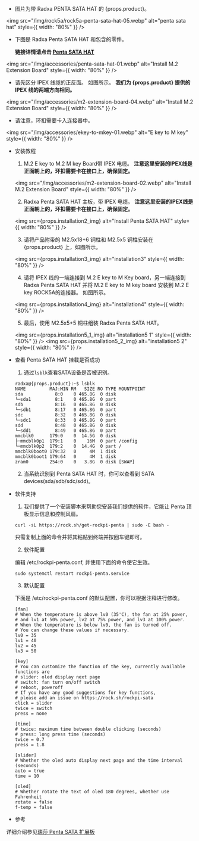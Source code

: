 - 图片为带 Radxa PENTA SATA HAT 的 {props.product}。

<img
  src="/img/rock5a/rock5a-penta-sata-hat-05.webp"
  alt="penta sata hat"
  style={{ width: "80%" }}
/>

- 下图是 Radxa Penta SATA HAT 和包含的零件。

  **链接详情请点击 [Penta SATA HAT](/accessories/penta-sata-hat)**

<img
  src="/img/accessories/penta-sata-hat-01.webp"
  alt="Install M.2 Extension Board"
  style={{ width: "80%" }}
/>

- 请先区分 IPEX 线缆的正反面。 如图所示。 **我们为 {props.product} 提供的 IPEX 线的两端方向相同。**

<img
  src="/img/accessories/m2-extension-board-04.webp"
  alt="Install M.2 Extension Board"
  style={{ width: "80%" }}
/>

- 请注意，环扣需要卡入连接器中。

<img
  src="/img/accessories/ekey-to-mkey-01.webp"
  alt="E key to M key"
  style={{ width: "80%" }}
/>

- 安装教程

  1. M.2 E key to M.2 M key Board带 IPEX 电缆。 **注意这里安装的IPEX线是正面朝上的，环扣需要卡在接口上，确保固定。**

  <img
    src="/img/accessories/m2-extension-board-02.webp"
    alt="Install M.2 Extension Board"
    style={{ width: "80%" }}
  />

  2. Radxa Penta SATA HAT 主板，带 IPEX 电缆。 **注意这里安装的IPEX线是正面朝上的，环扣需要卡在接口上，确保固定。**

  <img
    src={props.installation2_img}
    alt="Install Penta SATA HAT"
    style={{ width: "80%" }}
  />

  3. 请将产品附带的 M2.5x18+6 铜柱和 M2.5x5 铜柱安装在 {props.product} 上，如图所示。

  <img
    src={props.installation3_img}
    alt="installation3"
    style={{ width: "80%" }}
  />

  4. 请将 IPEX 线的一端连接到 M.2 E key to M Key board，另一端连接到 Radxa Penta SATA HAT 并将 M.2 E key to M key board 安装到 M.2 E key ROCK5A的连接器。 如图所示。

  <img
    src={props.installation4_img}
    alt="installation4"
    style={{ width: "80%" }}
  />

  5. 最后，使用 M2.5x5+5 铜柱组装 Radxa Penta SATA HAT。

  <img
    src={props.installation5_1_img}
    alt="installation5 1"
    style={{ width: "80%" }}
  />
  <img
    src={props.installation5_2_img}
    alt="installation5 2"
    style={{ width: "80%" }}
  />

- 查看 Penta SATA HAT 挂载是否成功

  1. 通过`lsblk`查看SATA设备是否被识别。

  ```
  radxa@{props.product}:~$ lsblk
  NAME         MAJ:MIN RM   SIZE RO TYPE MOUNTPOINT
  sda            8:0    0 465.8G  0 disk
  └─sda1         8:1    0 465.8G  0 part
  sdb            8:16   0 465.8G  0 disk
  └─sdb1         8:17   0 465.8G  0 part
  sdc            8:32   0 465.8G  0 disk
  └─sdc1         8:33   0 465.8G  0 part
  sdd            8:48   0 465.8G  0 disk
  └─sdd1         8:49   0 465.8G  0 part
  mmcblk0      179:0    0  14.5G  0 disk
  ├─mmcblk0p1  179:1    0    16M  0 part /config
  └─mmcblk0p2  179:2    0  14.4G  0 part /
  mmcblk0boot0 179:32   0     4M  1 disk
  mmcblk0boot1 179:64   0     4M  1 disk
  zram0        254:0    0   3.8G  0 disk [SWAP]
  ```

  2. 当系统识别到 Penta SATA HAT 时，你可以查看到 SATA devices(sda/sdb/sdc/sdd)。

- 软件支持

  1. 我们提供了一个安装脚本来帮助您安装我们提供的软件，它能让 Penta 顶板显示信息和控制风扇。

  ```
  curl -sL https://rock.sh/get-rockpi-penta | sudo -E bash -
  ```

  只需复制上面的命令并将其粘贴到终端并按回车键即可。

  2. 软件配置

  编辑 /etc/rockpi-penta.conf, 并使用下面的命令使它生效。

  ```
  sudo systemctl restart rockpi-penta.service
  ```

  3. 默认配置

  下面是 /etc/rockpi-penta.conf 的默认配置，你可以根据注释进行修改。

  ```
  [fan]
  # When the temperature is above lv0 (35'C), the fan at 25% power,
  # and lv1 at 50% power, lv2 at 75% power, and lv3 at 100% power.
  # When the temperature is below lv0, the fan is turned off.
  # You can change these values if necessary.
  lv0 = 35
  lv1 = 40
  lv2 = 45
  lv3 = 50

  [key]
  # You can customize the function of the key, currently available functions are
  # slider: oled display next page
  # switch: fan turn on/off switch
  # reboot, poweroff
  # If you have any good suggestions for key functions,
  # please add an issue on https://rock.sh/rockpi-sata
  click = slider
  twice = switch
  press = none

  [time]
  # twice: maximum time between double clicking (seconds)
  # press: long press time (seconds)
  twice = 0.7
  press = 1.8

  [slider]
  # Whether the oled auto display next page and the time interval (seconds)
  auto = true
  time = 10

  [oled]
  # Whether rotate the text of oled 180 degrees, whether use Fahrenheit
  rotate = false
  f-temp = false
  ```

- 参考

详细介绍参见[瑞莎 Penta SATA 扩展板](/accessories/penta-sata-hat/the-penta-sata-hat)
